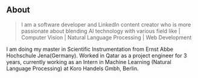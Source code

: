 ##  About
> I am a software developer and LinkedIn content creator who is more passionate about blending AI technology with various field like | Computer Vision | Natural Language Processing | Web Development

I am doing my master in Scientific Instrumentation from Ernst Abbe Hochschule Jena(Germany). Worked in Qatar as a project
engineer for 3 years, currently working as an Intern in Machine Learning (Natural Language Processing) at 
Koro Handels Gmbh, Berlin.

